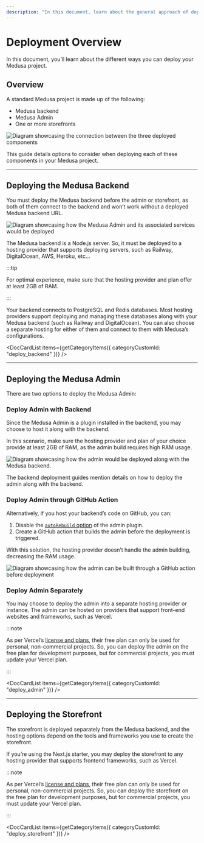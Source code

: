 ```yaml
---
description: "In this document, learn about the general approach of deploying a Medusa project. This includes how to deploy the backend, admin, and storefront."
---
```



# Deployment Overview

In this document, you’ll learn about the different ways you can deploy your Medusa project.

## Overview

A standard Medusa project is made up of the following:

- Medusa backend
- Medusa Admin
- One or more storefronts
    
![Diagram showcasing the connection between the three deployed components](https://res.cloudinary.com/dza7lstvk/image/upload/v1705999238/Medusa%20Docs/Diagrams/Social_Media_Graphics_2024_options_uxzmlx.jpg)

This guide details options to consider when deploying each of these components in your Medusa project.

---

## Deploying the Medusa Backend

You must deploy the Medusa backend before the admin or storefront, as both of them connect to the backend and won’t work without a deployed Medusa backend URL.

![Diagram showcasing how the Medusa Admin and its associated services would be deployed](https://res.cloudinary.com/dza7lstvk/image/upload/v1705999287/Medusa%20Docs/Diagrams/Social_Media_Graphics_2024_backend_deployment__1_twbdsd.jpg)

The Medusa backend is a Node.js server. So, it must be deployed to a hosting provider that supports deploying servers, such as Railway, DigitalOcean, AWS, Heroku, etc…

:::tip

For optimal experience, make sure that the hosting provider and plan offer at least 2GB of RAM.

:::

Your backend connects to PostgreSQL and Redis databases. Most hosting providers support deploying and managing these databases along with your Medusa backend (such as Railway and DigitalOcean). You can also choose a separate hosting for either of them and connect to them with Medusa’s configurations.

<DocCardList
  items={getCategoryItems({
    categoryCustomId: "deploy_backend"
  })}
/>

---

## Deploying the Medusa Admin

There are two options to deploy the Medusa Admin:

### Deploy Admin with Backend

Since the Medusa Admin is a plugin installed in the backend, you may choose to host it along with the backend. 

In this scenario, make sure the hosting provider and plan of your choice provide at least 2GB of RAM, as the admin build requires high RAM usage.

![Diagram showcasing how the admin would be deployed along with the Medusa backend.](https://res.cloudinary.com/dza7lstvk/image/upload/v1705999347/Medusa%20Docs/Diagrams/Social_Media_Graphics_2024_Admin_Deployment_q5qxan.jpg)

The backend deployment guides mention details on how to deploy the admin along with the backend.

### Deploy Admin through GitHub Action

Alternatively, if you host your backend’s code on GitHub, you can:

1. Disable the [`autoRebuild` option](../admin/configuration.mdx#plugin-options) of the admin plugin. 
2. Create a GitHub action that builds the admin before the deployment is triggered.

With this solution, the hosting provider doesn’t handle the admin building, decreasing the RAM usage.

![Diagram showcasing how the admin can be built through a GitHub action before deployment](https://res.cloudinary.com/dza7lstvk/image/upload/v1705999378/Medusa%20Docs/Diagrams/Social_Media_Graphics_2024_admin_deployment_1_rdzzkp.jpg)

### Deploy Admin Separately

You may choose to deploy the admin into a separate hosting provider or instance. The admin can be hosted on providers that support front-end websites and frameworks, such as Vercel.

:::note

As per Vercel’s [license and plans](https://vercel.com/pricing), their free plan can only be used for personal, non-commercial projects. So, you can deploy the admin on the free plan for development purposes, but for commercial projects, you must update your Vercel plan.

:::

<DocCardList
  items={getCategoryItems({
    categoryCustomId: "deploy_admin"
  })}
/>

---

## Deploying the Storefront

The storefront is deployed separately from the Medusa backend, and the hosting options depend on the tools and frameworks you use to create the storefront.

If you’re using the Next.js starter, you may deploy the storefront to any hosting provider that supports frontend frameworks, such as Vercel.

:::note

As per Vercel’s [license and plans](https://vercel.com/pricing), their free plan can only be used for personal, non-commercial projects. So, you can deploy the storefront on the free plan for development purposes, but for commercial projects, you must update your Vercel plan.

:::

<DocCardList
  items={getCategoryItems({
    categoryCustomId: "deploy_storefront"
  })}
/>
